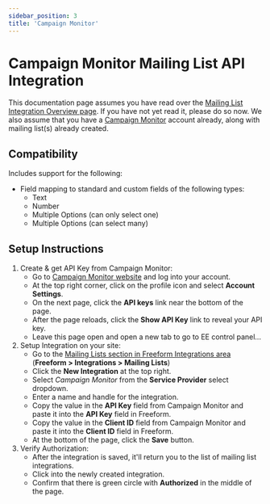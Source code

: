 ```yaml
---
sidebar_position: 3
title: 'Campaign Monitor'
---
```


# Campaign Monitor Mailing List API Integration

This documentation page assumes you have read over the [Mailing List Integration Overview page](./index.mdx). If you have not yet read it, please do so now. We also assume that you have a [Campaign Monitor](http://campaignmonitor.com) account already, along with mailing list(s) already created.

## Compatibility

Includes support for the following:

- Field mapping to standard and custom fields of the following types:
  - Text
  - Number
  - Multiple Options (can only select one)
  - Multiple Options (can select many)

## Setup Instructions

1. Create & get API Key from Campaign Monitor:
   - Go to [Campaign Monitor website](http://campaignmonitor.com) and log into your account.
   - At the top right corner, click on the profile icon and select **Account Settings**.
   - On the next page, click the **API keys** link near the bottom of the page.
   - After the page reloads, click the **Show API Key** link to reveal your API key.
   - Leave this page open and open a new tab to go to EE control panel...
2. Setup Integration on your site:
   - Go to the [Mailing Lists section in Freeform Integrations area](./index.mdx) (**Freeform > Integrations > Mailing Lists**)
   - Click the **New Integration** at the top right.
   - Select _Campaign Monitor_ from the **Service Provider** select dropdown.
   - Enter a name and handle for the integration.
   - Copy the value in the **API Key** field from Campaign Monitor and paste it into the **API Key** field in Freeform.
   - Copy the value in the **Client ID** field from Campaign Monitor and paste it into the **Client ID** field in Freeform.
   - At the bottom of the page, click the **Save** button.
3. Verify Authorization:
   - After the integration is saved, it'll return you to the list of mailing list integrations.
   - Click into the newly created integration.
   - Confirm that there is green circle with **Authorized** in the middle of the page.
